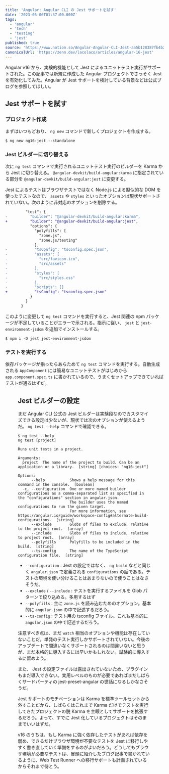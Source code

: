 ```yaml
---
title: 'Angular: Angular CLI の Jest サポートを試す'
date: '2023-05-06T01:37:00.000Z'
tags:
  - 'angular'
  - 'tech'
  - 'testing'
  - 'jest'
published: true
source: 'https://www.notion.so/Angular-Angular-CLI-Jest-aa5b128387fb4b2fbc916ec77c9f5d2a'
canonicalUrl: 'https://zenn.dev/lacolaco/articles/angular-16-jest'
---
```



Angular v16 から、実験的機能として Jest によるユニットテスト実行がサポートされた。この記事では新規に作成した Angular プロジェクトでさっそく Jest を有効化してみた。Angular が Jest サポートを検討している背景などは公式ブログを参照してほしい。

<LinkPreview src="https://blog.angular.io/moving-angular-cli-to-jest-and-web-test-runner-ef85ef69ceca" />

## Jest サポートを試す

### プロジェクト作成

まずはいつもどおり、 `ng new` コマンドで新しくプロジェクトを作成する。

```shell
$ ng new ng16-jest --standalone
```

### Jest ビルダーに切り替える

次に `ng test` コマンドで実行されるユニットテスト実行のビルダーを Karma から Jest に切り替える。 `@angular-devkit/build-angular:karma` に指定されている部分を `@angular-devkit/build-angular:jest` に変更する。

Jest によるテストはブラウザテストではなく Node.js による擬似的な DOM を使ったテストなので、 `assets` や `styles` といったオプションは現状サポートされていない。次のように非対応のオプションを削除する。

```diff
         "test": {
-          "builder": "@angular-devkit/build-angular:karma",
+          "builder": "@angular-devkit/build-angular:jest",
           "options": {
             "polyfills": [
               "zone.js",
               "zone.js/testing"
             ],
-            "tsConfig": "tsconfig.spec.json",
-            "assets": [
-              "src/favicon.ico",
-              "src/assets"
-            ],
-            "styles": [
-              "src/styles.css"
-            ],
-            "scripts": []
+            "tsConfig": "tsconfig.spec.json"
           }
         }
       }
```

このように変更して `ng test` コマンドを実行すると、Jest 関連の npm パッケージが不足していることがエラーで示される。指示に従い、 `jest` と `jest-environment-jsdom` を追加でインストールする。

```shell
$ npm i -D jest jest-environment-jsdom
```

### テストを実行する

依存パッケージが揃ったらあらためて `ng test` コマンドを実行する。自動生成される `AppComponent` には簡易なユニットテストがはじめから `app.component.spec.ts` に書かれているので、うまくセットアップできていればテストが通るはずだ。

<Figure src="/images/angular-16-jest/2841ccc5-5f5b-48ec-aa66-bbc200023f4a/Untitled.png" caption="ng testの実行結果" />

## Jest ビルダーの設定

まだ Angular CLI 公式の Jest ビルダーは実験段なのでカスタマイズできる設定は少ないが、現状では次のオプションが使えるようだ。 `ng test --help` コマンドで確認できる。

```shell
$ ng test --help
ng test [project]

Runs unit tests in a project.

Arguments:
  project  The name of the project to build. Can be an application or a library.  [string] [choices: "ng16-jest"]

Options:
      --help           Shows a help message for this command in the console.  [boolean]
  -c, --configuration  One or more named builder configurations as a comma-separated list as specified in the "configurations" section in angular.json.
                       The builder uses the named configurations to run the given target.
                       For more information, see https://angular.io/guide/workspace-config#alternate-build-configurations.  [string]
      --exclude        Globs of files to exclude, relative to the project root.  [array]
      --include        Globs of files to include, relative to project root.  [array]
      --polyfills      Polyfills to be included in the build.  [string]
      --ts-config      The name of the TypeScript configuration file.  [string]
```

- `--configuration` : Jest の設定ではなく、 `ng build` などと同じく `angular.json` で定義される `configurations` の話である。テストの環境を使い分けることはあまりないので使うことはなさそうだ。
- `--exclude` / `--include` : テストを実行するファイルを Glob パターンで絞り込める。多用するはず
- `--polyfills` : 主に `zone.js` を読み込むためのオプション。基本的に `angular.json` の中で記述するだろう。
- `--ts-config` : テスト用の tsconfig ファイル。これも基本的に `angular.json` の中で記述するだろう。

注意すべき点は、まだ `watch` 相当のオプションや機能は存在していないことだ。単発のテスト実行しかサポートされていない。今後のアップデートで間違いなくサポートされるのは間違いないと思うが、まだ本格的に導入するには早いかもしれない。試験的に導入するに留めよう。

また、 Jest の設定ファイルは露出されていないため、プラグインもまだ導入できない。実用レベルのものが必要であればまだしばらくサードパーティの jest-preset-angular の世話になるしかなさそうだ。

<LinkPreview src="https://github.com/thymikee/jest-preset-angular" />

Jest サポートのモチベーションは Karma を標準ツールセットから外すことだから、しばらくはこれまで Karma だけでテストを実行してきたプロジェクトの脱 Karma を主眼としてサポートを拡張するだろう。よって、すでに Jest 化しているプロジェクトはそのままでいいはずだ。

v16 のうちは、もし Karma に強く依存したテストがあれば依存を弱め、できるだけブラウザ環境が不要なテストを Jest に移行しやすく書き直していく準備をするのがよいだろう。どうしてもブラウザ環境が必要なテストは、冒頭に紹介したブログ記事で書かれているように、Web Test Runner への移行サポートも計画されているからそれまで待とう。

